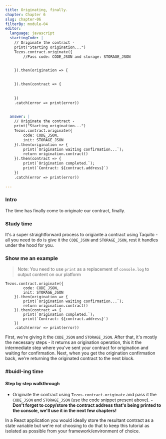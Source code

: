```yaml
---
title: Originating, finally.
chapter: Chapter 6
slug: chapter-06
filterBy: module-04
editor:
  language: javascript
  startingCode: |
    // Originate the contract -
    print("Starting origination...")
    Tezos.contract.originate({
        //Pass code: CODE_JSON and storage: STORAGE_JSON


    }).then(origination => {
                
        
    }).then(contract => {
        
        
    })
    .catch(error => print(error))
    

  answer: |
    // Originate the contract - 
    print("Starting origination...")
    Tezos.contract.originate({
        code: CODE_JSON,
        init: STORAGE_JSON
    }).then(origination => {
        print(`Origination waiting confirmation...`);
        return origination.contract()
    }).then(contract => {
        print(`Origination completed.`);
        print(`Contract: ${contract.address}`)
    })
    .catch(error => print(error))
        
---
```

### Intro
The time has finally come to originate our contract, finally.

### Study time

It's a super straightforward process to origiante a contract using Taquito - all you need to do is give it the `CODE_JSON` and `STORAGE_JSON`, rest it handles under the hood for you.


### Show me an example
> Note: You need to use `print` as a replacement of `console.log` to output content on our platform
```javascript=
Tezos.contract.originate({
        code: CODE_JSON,
        init: STORAGE_JSON
    }).then(origination => {
        print(`Origination waiting confirmation...`);
        return origination.contract()
    }).then(contract => {
        print(`Origination completed.`);
        print(`Contract: ${contract.address}`)
    })
    .catch(error => print(error))
```
First, we're giving it the `CODE_JSON` and `STORAGE_JSON`.
After that, it's mostly the necessary steps - it returns an origination operation, this it the intermediate step where you've sent your contract for origination and waiting for confirmation.
Next, when you get the origination confirmation back, we're returning the originated contract to the next block.

### #buidl-ing time
 
#### Step by step walkthrough
- Originate the contract using `Tezos.contract.originate` and pass it the `CODE_JSON` and `STORAGE_JSON` (use the code snippet present above).
**- Don't forget to copy/store the contract address that's being printed to the console, we'll use it in the next few chapters!** 

In a React application you would ideally store the resultant contract as a state variable but we're not choosing to do that to keep this tutorial as isolated as possible from your framework/environment of choice.